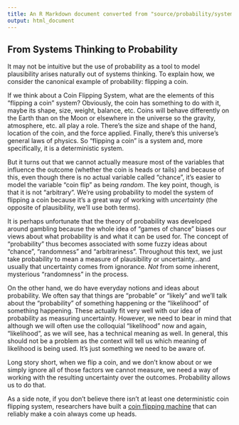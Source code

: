 ```yaml
---
title: An R Markdown document converted from "source/probability/systems.ipynb"
output: html_document
---
```


## From Systems Thinking to Probability

It may not be intuitive but the use of probability as a tool to model plausibility arises naturally out of systems thinking. To explain how, we consider the canonical example of probability: flipping a coin.

If we think about a Coin Flipping System, what are the elements of this "flipping a coin" system?  Obviously, the coin has something to do with it, maybe its shape, size, weight, balance, etc. Coins will behave differently on the Earth than on the Moon or elsewhere in the universe so the gravity, atmosphere, etc. all play a role. There's the size and shape of the hand, location of the coin, and the force applied. Finally, there's this universe's general laws of physics. So "flipping a coin" is a system and, more specifically, it is a deterministic system.

But it turns out that we cannot actually measure most of the variables that influence the outcome (whether the coin is heads or tails) and because of this, even though there is no actual variable called "chance", it's easier to model the variable "coin flip" as being *random*. The key point, though, is that it is not "arbitrary". We're using probability to model the system of flipping a coin because it's a great way of working with *uncertainty* (the opposite of plausibility, we'll use both terms).

It is perhaps unfortunate that the theory of probability was developed around gambling because the whole idea of "games of chance" biases our views about what probability is and what it can be used for. The concept of "probability" thus becomes associated with some fuzzy ideas about "chance", "randomness" and "arbitrariness". Throughout this text, we just take probability to mean a measure of plausibility or uncertainty...and usually that uncertainty comes from ignorance. *Not* from some inherent, mysterious "randomness" in the process.

On the other hand, we do have everyday notions and ideas about probability. We often say that things are "probable" or "likely" and we'll talk about the "probability" of something happening or the "likelihood" of something happening. These actually fit very well with our idea of probability as measuring uncertainty. However, we need to bear in mind that although we will often use the colloquial "likelihood" now and again, "likelihood", as we will see, has a technical meaning as well. In general, this should not be a problem as the context will tell us which meaning of likelihood is being used. It's just something we need to be aware of.

Long story short, when we flip a coin, and we don't know about or we simply ignore all of those factors we cannot measure, we need a way of working with the resulting uncertainty over the outcomes. Probability allows us to do that.

As a side note, if you don't believe there isn't at least one deterministic coin flipping system, researchers have built a [coin flipping machine](https://www.npr.org/templates/story/story.php?storyId=1697475) that can reliably make a coin always come up heads.

